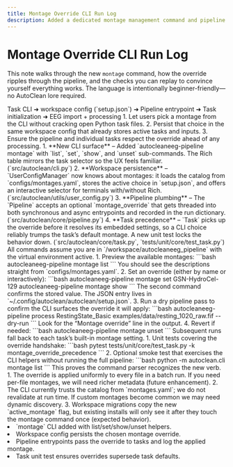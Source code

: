 ```yaml
---
title: Montage Override CLI Run Log
description: Added a dedicated montage management command and pipeline override flow so users can change electrode layouts without editing task files.
---
```


# Montage Override CLI Run Log

This note walks through the new `montage` command, how the override ripples through the pipeline, and the checks you can replay to convince yourself everything works. The language is intentionally beginner-friendly—no AutoClean lore required.

<Diagram name="Montage override flow">
Task CLI ➜ workspace config (`setup.json`) ➜ Pipeline entrypoint ➜ Task initialization ➜ EEG import + processing
</Diagram>

<Steps>
<Step title="Goals for this run">
1. Let users pick a montage from the CLI without cracking open Python task files.
2. Persist that choice in the same workspace config that already stores active tasks and inputs.
3. Ensure the pipeline and individual tasks respect the override ahead of any processing.
</Step>

<Step title="Implementation highlights">
1. **New CLI surface** – Added `autocleaneeg-pipeline montage` with `list`, `set`, `show`, and `unset` sub-commands. The Rich table mirrors the task selector so the UX feels familiar. (`src/autoclean/cli.py`)
2. **Workspace persistence** – `UserConfigManager` now knows about montages: it loads the catalog from `configs/montages.yaml`, stores the active choice in `setup.json`, and offers an interactive selector for terminals with/without Rich. (`src/autoclean/utils/user_config.py`)
3. **Pipeline plumbing** – The `Pipeline` accepts an optional `montage_override` that gets threaded into both synchronous and async entrypoints and recorded in the run dictionary. (`src/autoclean/core/pipeline.py`)
4. **Task precedence** – `Task` picks up the override before it resolves its embedded settings, so a CLI choice reliably trumps the task’s default montage. A new unit test locks the behavior down. (`src/autoclean/core/task.py`, `tests/unit/core/test_task.py`)
</Step>

<Step title="How to try it yourself">
<Note>
All commands assume you are in `/workspace/autocleaneeg_pipeline` with the virtual environment active.
</Note>
1. Preview the available montages:
   ```bash
   autocleaneeg-pipeline montage list
   ```
   You should see the descriptions straight from `configs/montages.yaml`.
2. Set an override (either by name or interactively):
   ```bash
   autocleaneeg-pipeline montage set GSN-HydroCel-129
   autocleaneeg-pipeline montage show
   ```
   The second command confirms the stored value. The JSON entry lives in `~/.config/autoclean/autoclean/setup.json`.
3. Run a dry pipeline pass to confirm the CLI surfaces the override it will apply:
   ```bash
   autocleaneeg-pipeline process RestingState_Basic examples/data/resting_1020_raw.fif --dry-run
   ```
   Look for the “Montage override” line in the output.
4. Revert if needed:
   ```bash
   autocleaneeg-pipeline montage unset
   ```
   Subsequent runs fall back to each task’s built-in montage setting.
</Step>

<Step title="Verification commands">
1. Unit tests covering the override handshake:
   ```bash
   pytest tests/unit/core/test_task.py -k montage_override_precedence
   ```
2. Optional smoke test that exercises the CLI helpers without running the full pipeline:
   ```bash
   python -m autoclean.cli montage list
   ```
   This proves the command parser recognizes the new verb.
</Step>

<Step title="Concerns and follow-ups">
1. The override is applied uniformly to every file in a batch run. If you need per-file montages, we will need richer metadata (future enhancement).
2. The CLI currently trusts the catalog from `montages.yaml`; we do not revalidate at run time. If custom montages become common we may need dynamic discovery.
3. Workspace migrations copy the new `active_montage` flag, but existing installs will only see it after they touch the montage command once (expected behavior).
</Step>
</Steps>

<Checklist>
<li>`montage` CLI added with list/set/show/unset helpers.</li>
<li>Workspace config persists the chosen montage override.</li>
<li>Pipeline entrypoints pass the override to tasks and log the applied montage.</li>
<li>Task unit test ensures overrides supersede task defaults.</li>
</Checklist>
